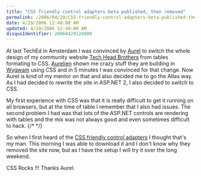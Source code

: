 ```yaml
---
title: "CSS friendly control adapters beta published, then removed"
permalink: /2006/04/29/CSS-friendly-control-adapters-beta-published-then-removed/
date: 4/29/2006 12:40:00 AM
updated: 4/29/2006 12:40:00 AM
disqusIdentifier: 20060429124000
---
```

At last TechEd in Amsterdam I was convinced by [Aurel](http://www.techheadbrothers.com/DesktopDefault.aspx?tabindex=7&tabid=19&id=15) to switch the whole design of my community website [Tech Head Brothers](http://www.techheadbrothers.com) from tables formating to CSS. [Aurelien](http://blogs.developpeur.org/aurelien/) shown me crazy stuff they are building in [Wygwam](http://www.wygwam.com/) using CSS and in 5 minutes I was convinced for that change. Now Aurel is kind of my mentor on that and also decided me to go the Atlas way. As I had decided to rewrite the site in ASP.NET 2, I also decided to switch to CSS.

My first experience with CSS was that it is really difficult to get it running on all browsers, but at the time of table I remember that I also had issues. The second problem I had was that lots of the ASP.NET controls are rendering with tables and the mix was not always good and even sometimes difficult to hack.
{/* <!-- more --> */}

So when I first heard of the [CSS friendly control adapters](http://www.asp.net/css_adapters_update.htm) I thought that's my man. This morning I was able to download it and I don't know why they removed the site now, but as I have the setup I will try it over the long weekend.

CSS Rocks !!! Thanks Aurel.
